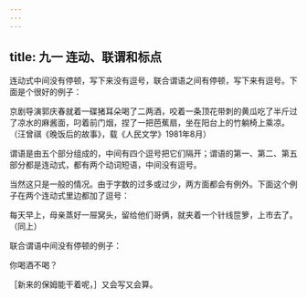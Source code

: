 ```yaml
---
---
---
```

title: 九一 连动、联谓和标点
---






连动式中间没有停顿，写下来没有逗号，联合谓语之间有停顿，写下来有逗号。下面是个很好的例子：

京剧导演郭庆春就着一碟猪耳朵喝了二两酒，咬着一条顶花带刺的黄瓜吃了半斤过了凉水的麻酱面，叼着前门烟，捏了一把芭蕉扇，坐在阳台上的竹躺椅上乘凉。（汪曾祺《晚饭后的故事》，载《人民文学》1981年8月）

谓语是由五个部分组成的，中间有四个逗号把它们隔开；谓语的第一、第二、第五部分都是连动式，都有两个动词短语，中间没有逗号。

当然这只是一般的情况。由于字数的过多或过少，两方面都会有例外。下面这个例子在两个连动式里边都加了逗号：

每天早上，母亲蒸好一屉窝头，留给他们哥俩，就夹着一个针线笸箩，上市去了。 （同上）

联合谓语中间没有停顿的例子：

你喝酒不喝？

［新来的保姆能干着呢，］又会写又会算。